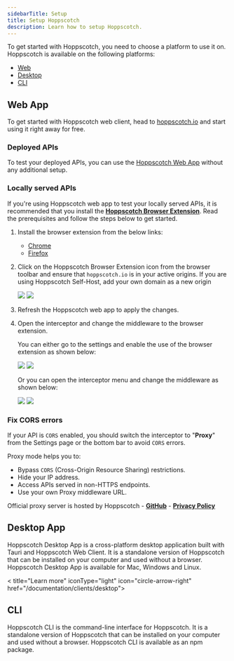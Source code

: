 ```yaml
---
sidebarTitle: Setup
title: Setup Hoppscotch
description: Learn how to setup Hoppscotch.
---
```


To get started with Hoppscotch, you need to choose a platform to use it on. Hoppscotch is available on the following platforms:

- [Web](#web-app)
- [Desktop](#desktop-app)
- [CLI](#cli)

## Web App

To get started with Hoppscotch web client, head to [hoppscotch.io](https://hoppscotch.io) and start using it right away for free.

<CardGroup>
  <Card title="Learn more" iconType="light" icon="circle-arrow-right" href="/documentation/clients/web"></Card>
  <Card title="Open Web App" iconType="light" icon="circle-arrow-right" href="https://hoppscotch.io"></Card>
</CardGroup>

### Deployed APIs

To test your deployed APIs, you can use the [Hoppscotch Web App](https://hoppscotch.io) without any additional setup.

### Locally served APIs

If you're using Hoppscotch web app to test your locally served APIs, it is recommended that you install the [**Hoppscotch Browser Extension**](/documentation/features/interceptor#browser-extension). Read the prerequisites and follow the steps below to get started.

1. Install the browser extension from the below links:

   - [Chrome](https://chrome.google.com/webstore/detail/hoppscotch-browser-extens/amknoiejhlmhancpahfcfcfhllgkpbld?hl=en)
   - [Firefox](https://addons.mozilla.org/en-US/firefox/addon/hoppscotch)

2. Click on the Hoppscotch Browser Extension icon from the browser toolbar and ensure that `hoppscotch.io` is in your active origins. If you are using Hoppscotch Self-Host, add your own domain as a new origin

    <Frame>
      <img className="block border border-black/5 rounded-md dark:border-white/5 dark:hidden" src="/images/browser-extension-light.png" />
      <img className="hidden border border-black/5 rounded-md dark:border-white/5 dark:block" src="/images/browser-extension-dark.png" />
    </Frame>

3. Refresh the Hoppscotch web app to apply the changes.
4. Open the interceptor and change the middleware to the browser extension.

    You can either go to the settings and enable the use of the browser extension as shown below:

    <Frame>
      <img className="block border border-black/5 rounded-md dark:border-white/5 dark:hidden" src="/images/browser-extension-enable-1-light.png" />
      <img className="hidden border border-black/5 rounded-md dark:border-white/5 dark:block" src="/images/browser-extension-enable-1-dark.png" />
    </Frame>

    Or you can open the interceptor menu and change the middleware as shown below:

    <Frame>
      <img className="block border border-black/5 rounded-md dark:border-white/5 dark:hidden" src="/images/browser-extension-enable-2-light.png" />
      <img className="hidden border border-black/5 rounded-md dark:border-white/5 dark:block" src="/images/browser-extension-enable-2-dark.png" />
    </Frame>

### Fix CORS errors

If your API is `CORS` enabled, you should switch the interceptor to "**Proxy**" from the Settings page or the bottom bar to avoid `CORS` errors.

Proxy mode helps you to:

- Bypass `CORS` (Cross-Origin Resource Sharing) restrictions.
- Hide your IP address.
- Access APIs served in non-HTTPS endpoints.
- Use your own Proxy middleware URL.

<Info>Official proxy server is hosted by Hoppscotch - **[GitHub](https://github.com/hoppscotch/proxyscotch)** - **[Privacy Policy](/support/privacy)**</Info>

## Desktop App

Hoppscotch Desktop App is a cross-platform desktop application built with Tauri and Hoppscotch Web Client. It is a standalone version of Hoppscotch that can be installed on your computer and used without a browser. Hoppscotch Desktop App is available for Mac, Windows and Linux.

<CardGroup>
  < title="Learn more" iconType="light" icon="circle-arrow-right" href="/documentation/clients/desktop"></Card>
  <Card title="Download Desktop App" iconType="light" icon="circle-arrow-right" href="https://hoppscotch.com/download"></Card>
</CardGroup>

## CLI

Hoppscotch CLI is the command-line interface for Hoppscotch. It is a standalone version of Hoppscotch that can be installed on your computer and used without a browser. Hoppscotch CLI is available as an npm package.

<CardGroup>
  <Card title="Learn more" iconType="light" icon="circle-arrow-right" href="/documentation/clients/cli"></Card>
  <Card title="Install CLI" iconType="light" icon="circle-arrow-right" href="https://www.npmjs.com/package/@hoppscotch/cli"></Card>
</CardGroup>
